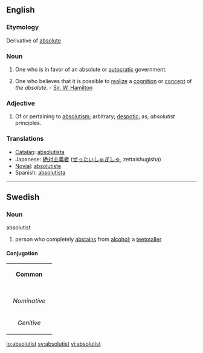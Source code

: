 {{wikipedia}}
==English==

===Etymology===
Derivative of [[absolute]]

===Noun===
{{en-noun}}
# One who is in favor of an absolute or [[autocratic]] government.
# {{metaphysics}} One who believes that it is possible to [[realize]] a [[cognition]] or [[concept]] of ''the absolute''. - [[Sir. W. Hamilton]]

===Adjective===
{{en-adj}}

# Of or pertaining to [[absolutism]]; arbitrary; [[despotic]]; as, ''absolutist'' principles.

===Translations===
{{rfc-level|Translations at L3+ (AutoFormat would have corrected level of Translations)}}
*[[Catalan]]: [[absolutista]] {{m}} {{f}}
*Japanese: [[絶対主義者]] ([[ぜったいしゅぎしゃ]], zettaishugisha)
*[[Novial]]: [[absolutiste]]
*Spanish: [[absolutista]] {{m}} {{f}}

----

==Swedish==

===Noun===
;absolutist

# person who completely [[abstains]] from [[alcohol]]; a [[teetotaller]]

====Conjugation====
{| border=1 cellspacing=0
| bgcolor=#FFFFF0 colspan=5 align=center | '''Common'''
|-
|- bgcolor=#FFFFF0 align=center
! rowspan=2 |
| colspan=2 width=105 | ''Singular''
| colspan=2 | ''Plural''
|- bgcolor=#FFFFF0 align=center
| width=105 | ''Indefinite''
| width=105 | ''Definite''
| width=105 | ''Indefinite''
|  width=105 | ''Definite''
|- align=center
| width=105 bgcolor=#FFFFF0 | ''Nominative''
| [[absolutist]]
| [[absolutisten]]
| [[absolutister]]
| [[absolutisterna]]
|- align=center
| width=105 bgcolor=#FFFFF0 | ''Genitive''
| [[absolutists]]
| [[absolutistens]]
| [[absolutisters]]
| [[absolutisternas]]
|}

[[io:absolutist]]
[[sv:absolutist]]
[[vi:absolutist]]